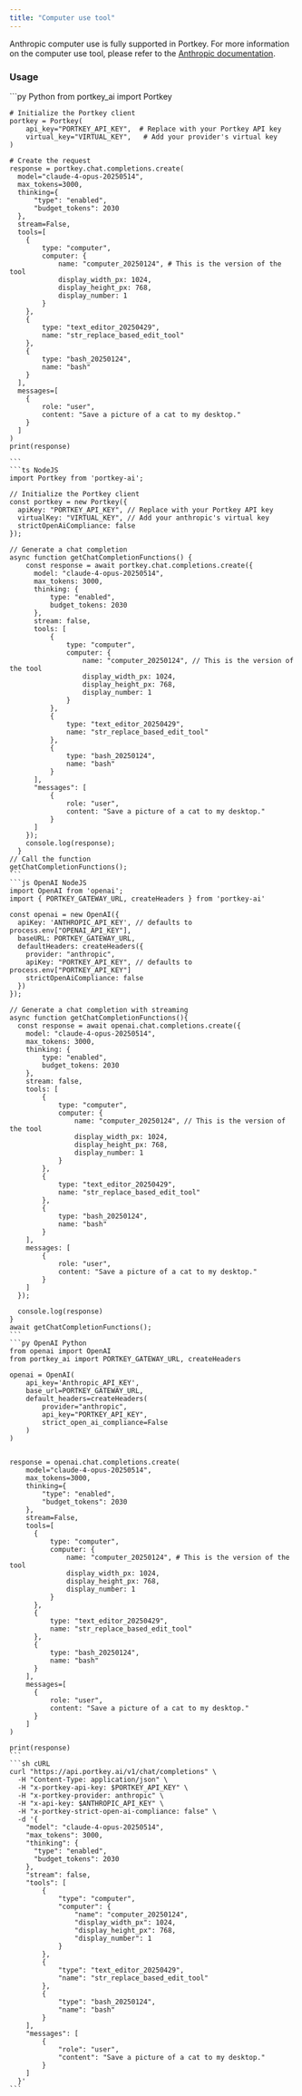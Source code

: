 ```yaml
---
title: "Computer use tool"
---
```


Anthropic computer use is fully supported in Portkey.
For more information on the computer use tool, please refer to the [Anthropic documentation](https://docs.anthropic.com/en/docs/agents-and-tools/tool-use/web-search-tool).


### Usage
<CodeGroup>
    ```py Python
    from portkey_ai import Portkey

    # Initialize the Portkey client
    portkey = Portkey(
        api_key="PORTKEY_API_KEY",  # Replace with your Portkey API key
        virtual_key="VIRTUAL_KEY",   # Add your provider's virtual key
    )

    # Create the request
    response = portkey.chat.completions.create(
      model="claude-4-opus-20250514",
      max_tokens=3000,
      thinking={
          "type": "enabled",
          "budget_tokens": 2030
      },
      stream=False,
      tools=[
        {
            type: "computer",
            computer: {
                name: "computer_20250124", # This is the version of the tool
                display_width_px: 1024,
                display_height_px: 768,
                display_number: 1
            }
        },
        {
            type: "text_editor_20250429",
            name: "str_replace_based_edit_tool"
        },
        {
            type: "bash_20250124",
            name: "bash"
        }
      ],
      messages=[
        {
            role: "user",
            content: "Save a picture of a cat to my desktop."
        }
      ]
    )
    print(response)

    ```
    ```ts NodeJS
    import Portkey from 'portkey-ai';

    // Initialize the Portkey client
    const portkey = new Portkey({
      apiKey: "PORTKEY_API_KEY", // Replace with your Portkey API key
      virtualKey: "VIRTUAL_KEY", // Add your anthropic's virtual key
      strictOpenAiCompliance: false
    });

    // Generate a chat completion
    async function getChatCompletionFunctions() {
        const response = await portkey.chat.completions.create({
          model: "claude-4-opus-20250514",
          max_tokens: 3000,
          thinking: {
              type: "enabled",
              budget_tokens: 2030
          },
          stream: false,
          tools: [
              {
                  type: "computer",
                  computer: {
                      name: "computer_20250124", // This is the version of the tool
                      display_width_px: 1024,
                      display_height_px: 768,
                      display_number: 1
                  }
              },
              {
                  type: "text_editor_20250429",
                  name: "str_replace_based_edit_tool"
              },
              {
                  type: "bash_20250124",
                  name: "bash"
              }
          ],
          "messages": [
              {
                  role: "user",
                  content: "Save a picture of a cat to my desktop."
              }
          ]
        });
        console.log(response);
      }
    // Call the function
    getChatCompletionFunctions();
    ```
    ```js OpenAI NodeJS
    import OpenAI from 'openai';
    import { PORTKEY_GATEWAY_URL, createHeaders } from 'portkey-ai'

    const openai = new OpenAI({
      apiKey: 'ANTHROPIC_API_KEY', // defaults to process.env["OPENAI_API_KEY"],
      baseURL: PORTKEY_GATEWAY_URL,
      defaultHeaders: createHeaders({
        provider: "anthropic",
        apiKey: "PORTKEY_API_KEY", // defaults to process.env["PORTKEY_API_KEY"]
        strictOpenAiCompliance: false
      })
    });

    // Generate a chat completion with streaming
    async function getChatCompletionFunctions(){
      const response = await openai.chat.completions.create({
        model: "claude-4-opus-20250514",
        max_tokens: 3000,
        thinking: {
            type: "enabled",
            budget_tokens: 2030
        },
        stream: false,
        tools: [
            {
                type: "computer",
                computer: {
                    name: "computer_20250124", // This is the version of the tool
                    display_width_px: 1024,
                    display_height_px: 768,
                    display_number: 1
                }
            },
            {
                type: "text_editor_20250429",
                name: "str_replace_based_edit_tool"
            },
            {
                type: "bash_20250124",
                name: "bash"
            }
        ],
        messages: [
            {
                role: "user",
                content: "Save a picture of a cat to my desktop."
            }
        ]
      });

      console.log(response)
    }
    await getChatCompletionFunctions();
    ```
    ```py OpenAI Python
    from openai import OpenAI
    from portkey_ai import PORTKEY_GATEWAY_URL, createHeaders

    openai = OpenAI(
        api_key='Anthropic_API_KEY',
        base_url=PORTKEY_GATEWAY_URL,
        default_headers=createHeaders(
            provider="anthropic",
            api_key="PORTKEY_API_KEY",
            strict_open_ai_compliance=False
        )
    )


    response = openai.chat.completions.create(
        model="claude-4-opus-20250514",
        max_tokens=3000,
        thinking={
            "type": "enabled",
            "budget_tokens": 2030
        },
        stream=False,
        tools=[
          {
              type: "computer",
              computer: {
                  name: "computer_20250124", # This is the version of the tool
                  display_width_px: 1024,
                  display_height_px: 768,
                  display_number: 1
              }
          },
          {
              type: "text_editor_20250429",
              name: "str_replace_based_edit_tool"
          },
          {
              type: "bash_20250124",
              name: "bash"
          }
        ],
        messages=[
          {
              role: "user",
              content: "Save a picture of a cat to my desktop."
          }
        ]
    )

    print(response)
    ```
    ```sh cURL
    curl "https://api.portkey.ai/v1/chat/completions" \
      -H "Content-Type: application/json" \
      -H "x-portkey-api-key: $PORTKEY_API_KEY" \
      -H "x-portkey-provider: anthropic" \
      -H "x-api-key: $ANTHROPIC_API_KEY" \
      -H "x-portkey-strict-open-ai-compliance: false" \
      -d '{
        "model": "claude-4-opus-20250514",
        "max_tokens": 3000,
        "thinking": {
          "type": "enabled",
          "budget_tokens": 2030
        },
        "stream": false,
        "tools": [
            {
                "type": "computer",
                "computer": {
                    "name": "computer_20250124",
                    "display_width_px": 1024,
                    "display_height_px": 768,
                    "display_number": 1
                }
            },
            {
                "type": "text_editor_20250429",
                "name": "str_replace_based_edit_tool"
            },
            {
                "type": "bash_20250124",
                "name": "bash"
            }
        ],
        "messages": [
            {
                "role": "user",
                "content": "Save a picture of a cat to my desktop."
            }
        ]
      }'
    ```
</CodeGroup>